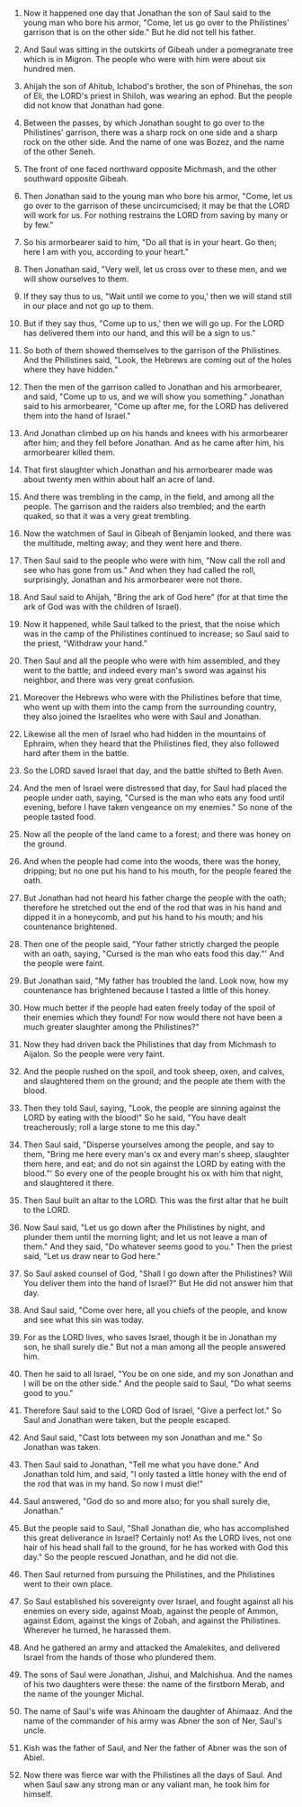 
1. Now it happened one day that Jonathan the son of Saul said to the young man who bore his armor, "Come, let us go over to the Philistines' garrison that is on the other side." But he did not tell his father.

2. And Saul was sitting in the outskirts of Gibeah under a pomegranate tree which is in Migron. The people who were with him were about six hundred men.

3. Ahijah the son of Ahitub, Ichabod's brother, the son of Phinehas, the son of Eli, the LORD's priest in Shiloh, was wearing an ephod. But the people did not know that Jonathan had gone.

4. Between the passes, by which Jonathan sought to go over to the Philistines' garrison, there was a sharp rock on one side and a sharp rock on the other side. And the name of one was Bozez, and the name of the other Seneh.

5. The front of one faced northward opposite Michmash, and the other southward opposite Gibeah.

6. Then Jonathan said to the young man who bore his armor, "Come, let us go over to the garrison of these uncircumcised; it may be that the LORD will work for us. For nothing restrains the LORD from saving by many or by few."

7. So his armorbearer said to him, "Do all that is in your heart. Go then; here I am with you, according to your heart."

8. Then Jonathan said, "Very well, let us cross over to these men, and we will show ourselves to them.

9. If they say thus to us, "Wait until we come to you,' then we will stand still in our place and not go up to them.

10. But if they say thus, "Come up to us,' then we will go up. For the LORD has delivered them into our hand, and this will be a sign to us."

11. So both of them showed themselves to the garrison of the Philistines. And the Philistines said, "Look, the Hebrews are coming out of the holes where they have hidden."

12. Then the men of the garrison called to Jonathan and his armorbearer, and said, "Come up to us, and we will show you something." Jonathan said to his armorbearer, "Come up after me, for the LORD has delivered them into the hand of Israel."

13. And Jonathan climbed up on his hands and knees with his armorbearer after him; and they fell before Jonathan. And as he came after him, his armorbearer killed them.

14. That first slaughter which Jonathan and his armorbearer made was about twenty men within about half an acre of land.

15. And there was trembling in the camp, in the field, and among all the people. The garrison and the raiders also trembled; and the earth quaked, so that it was a very great trembling.

16. Now the watchmen of Saul in Gibeah of Benjamin looked, and there was the multitude, melting away; and they went here and there.

17. Then Saul said to the people who were with him, "Now call the roll and see who has gone from us." And when they had called the roll, surprisingly, Jonathan and his armorbearer were not there.

18. And Saul said to Ahijah, "Bring the ark of God here" (for at that time the ark of God was with the children of Israel).

19. Now it happened, while Saul talked to the priest, that the noise which was in the camp of the Philistines continued to increase; so Saul said to the priest, "Withdraw your hand."

20. Then Saul and all the people who were with him assembled, and they went to the battle; and indeed every man's sword was against his neighbor, and there was very great confusion.

21. Moreover the Hebrews who were with the Philistines before that time, who went up with them into the camp from the surrounding country, they also joined the Israelites who were with Saul and Jonathan.

22. Likewise all the men of Israel who had hidden in the mountains of Ephraim, when they heard that the Philistines fled, they also followed hard after them in the battle.

23. So the LORD saved Israel that day, and the battle shifted to Beth Aven.

24. And the men of Israel were distressed that day, for Saul had placed the people under oath, saying, "Cursed is the man who eats any food until evening, before I have taken vengeance on my enemies." So none of the people tasted food.

25. Now all the people of the land came to a forest; and there was honey on the ground.

26. And when the people had come into the woods, there was the honey, dripping; but no one put his hand to his mouth, for the people feared the oath.

27. But Jonathan had not heard his father charge the people with the oath; therefore he stretched out the end of the rod that was in his hand and dipped it in a honeycomb, and put his hand to his mouth; and his countenance brightened.

28. Then one of the people said, "Your father strictly charged the people with an oath, saying, "Cursed is the man who eats food this day."' And the people were faint.

29. But Jonathan said, "My father has troubled the land. Look now, how my countenance has brightened because I tasted a little of this honey.

30. How much better if the people had eaten freely today of the spoil of their enemies which they found! For now would there not have been a much greater slaughter among the Philistines?"

31. Now they had driven back the Philistines that day from Michmash to Aijalon. So the people were very faint.

32. And the people rushed on the spoil, and took sheep, oxen, and calves, and slaughtered them on the ground; and the people ate them with the blood.

33. Then they told Saul, saying, "Look, the people are sinning against the LORD by eating with the blood!" So he said, "You have dealt treacherously; roll a large stone to me this day."

34. Then Saul said, "Disperse yourselves among the people, and say to them, "Bring me here every man's ox and every man's sheep, slaughter them here, and eat; and do not sin against the LORD by eating with the blood."' So every one of the people brought his ox with him that night, and slaughtered it there.

35. Then Saul built an altar to the LORD. This was the first altar that he built to the LORD.

36. Now Saul said, "Let us go down after the Philistines by night, and plunder them until the morning light; and let us not leave a man of them." And they said, "Do whatever seems good to you." Then the priest said, "Let us draw near to God here."

37. So Saul asked counsel of God, "Shall I go down after the Philistines? Will You deliver them into the hand of Israel?" But He did not answer him that day.

38. And Saul said, "Come over here, all you chiefs of the people, and know and see what this sin was today.

39. For as the LORD lives, who saves Israel, though it be in Jonathan my son, he shall surely die." But not a man among all the people answered him.

40. Then he said to all Israel, "You be on one side, and my son Jonathan and I will be on the other side." And the people said to Saul, "Do what seems good to you."

41. Therefore Saul said to the LORD God of Israel, "Give a perfect lot." So Saul and Jonathan were taken, but the people escaped.

42. And Saul said, "Cast lots between my son Jonathan and me." So Jonathan was taken.

43. Then Saul said to Jonathan, "Tell me what you have done." And Jonathan told him, and said, "I only tasted a little honey with the end of the rod that was in my hand. So now I must die!"

44. Saul answered, "God do so and more also; for you shall surely die, Jonathan."

45. But the people said to Saul, "Shall Jonathan die, who has accomplished this great deliverance in Israel? Certainly not! As the LORD lives, not one hair of his head shall fall to the ground, for he has worked with God this day." So the people rescued Jonathan, and he did not die.

46. Then Saul returned from pursuing the Philistines, and the Philistines went to their own place.

47. So Saul established his sovereignty over Israel, and fought against all his enemies on every side, against Moab, against the people of Ammon, against Edom, against the kings of Zobah, and against the Philistines. Wherever he turned, he harassed them.

48. And he gathered an army and attacked the Amalekites, and delivered Israel from the hands of those who plundered them.

49. The sons of Saul were Jonathan, Jishui, and Malchishua. And the names of his two daughters were these: the name of the firstborn Merab, and the name of the younger Michal.

50. The name of Saul's wife was Ahinoam the daughter of Ahimaaz. And the name of the commander of his army was Abner the son of Ner, Saul's uncle.

51. Kish was the father of Saul, and Ner the father of Abner was the son of Abiel.

52. Now there was fierce war with the Philistines all the days of Saul. And when Saul saw any strong man or any valiant man, he took him for himself.


